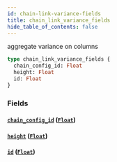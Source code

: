 ```yaml
---
id: chain-link-variance-fields
title: chain_link_variance_fields
hide_table_of_contents: false
---
```


aggregate variance on columns

```graphql
type chain_link_variance_fields {
  chain_config_id: Float
  height: Float
  id: Float
}
```

### Fields

#### [`chain_config_id`](#) ([`Float`](/07-graphql/scalars/float))

#### [`height`](#) ([`Float`](/07-graphql/scalars/float))

#### [`id`](#) ([`Float`](/07-graphql/scalars/float))
